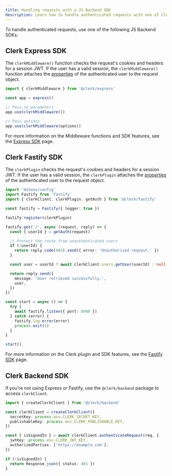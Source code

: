 ```yaml
---
title: Handling requests with a JS Backend SDK
description: Learn how to handle authenticated requests with one of Clerk's JS Backend SDKs.
---
```


To handle authenticated requests, use one of the following JS Backend SDKs.

## Clerk Express SDK

The `clerkMiddleware()` function checks the request's cookies and headers for a session JWT. If the user has a valid session, the `clerkMiddleware()` function attaches the [properties](/docs/references/backend/types/auth-object#auth-object-properties) of the authenticated user to the request object.

```js
import { clerkMiddleware } from '@clerk/express'

const app = express()

// Pass no parameters
app.use(clerkMiddleware())

// Pass options
app.use(clerkMiddleware(options))
```

For more information on the Middleware functions and SDK features, see the [Express SDK](/docs/references/express/overview) page.

## Clerk Fastify SDK

The `clerkPlugin` checks the request's cookies and headers for a session JWT. If the user has a valid session, the `clerkPlugin` attaches the [properties](/docs/references/backend/types/auth-object#auth-object-properties) of the authenticated user to the request object.

```ts
import 'dotenv/config'
import Fastify from 'fastify'
import { clerkClient, clerkPlugin, getAuth } from '@clerk/fastify'

const fastify = Fastify({ logger: true })

fastify.register(clerkPlugin)

fastify.get('/', async (request, reply) => {
  const { userId } = getAuth(request)

  // Protect the route from unauthenticated users
  if (!userId) {
    return reply.code(403).send({ error: 'Unauthorized request.' })
  }

  const user = userId ? await clerkClient.users.getUser(userId) : null

  return reply.send({
    message: 'User retrieved successfully.',
    user,
  })
})

const start = async () => {
  try {
    await fastify.listen({ port: 8080 })
  } catch (error) {
    fastify.log.error(error)
    process.exit(1)
  }
}

start()
```

For more information on the Clerk plugin and SDK features, see the [Fastify SDK](/docs/quickstarts/fastify) page.

## Clerk Backend SDK

If you're not using Express or Fastify, use the `@clerk/backend` package to access `clerkClient`.

```ts
import { createClerkClient } from '@clerk/backend'

const clerkClient = createClerkClient({
  secretKey: process.env.CLERK_SECRET_KEY,
  publishableKey: process.env.CLERK_PUBLISHABLE_KEY,
})

const { isSignedIn } = await clerkClient.authenticateRequest(req, {
  jwtKey: process.env.CLERK_JWT_KEY,
  authorizedParties: ['https://example.com'],
})

if (!isSignedIn) {
  return Response.json({ status: 401 })
}
```
